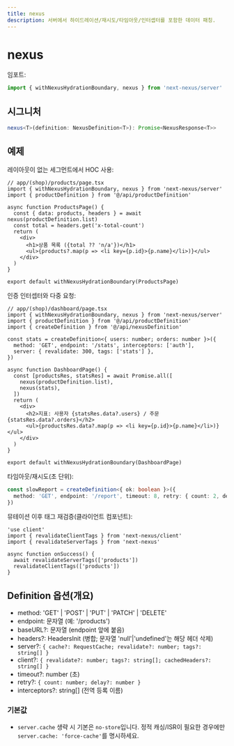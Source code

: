 ```yaml
---
title: nexus
description: 서버에서 하이드레이션/재시도/타임아웃/인터셉터를 포함한 데이터 패칭.
---
```


# nexus

임포트:
```ts path=null start=null
import { withNexusHydrationBoundary, nexus } from 'next-nexus/server'
```

## 시그니처
```ts path=null start=null
nexus<T>(definition: NexusDefinition<T>): Promise<NexusResponse<T>>
```

## 예제

레이아웃이 없는 세그먼트에서 HOC 사용:
```tsx path=null start=null
// app/(shop)/products/page.tsx
import { withNexusHydrationBoundary, nexus } from 'next-nexus/server'
import { productDefinition } from '@/api/productDefinition'

async function ProductsPage() {
  const { data: products, headers } = await nexus(productDefinition.list)
  const total = headers.get('x-total-count')
  return (
    <div>
      <h1>상품 목록 ({total ?? 'n/a'})</h1>
      <ul>{products?.map(p => <li key={p.id}>{p.name}</li>)}</ul>
    </div>
  )
}

export default withNexusHydrationBoundary(ProductsPage)
```

인증 인터셉터와 다중 요청:
```tsx path=null start=null
// app/(shop)/dashboard/page.tsx
import { withNexusHydrationBoundary, nexus } from 'next-nexus/server'
import { productDefinition } from '@/api/productDefinition'
import { createDefinition } from '@/api/nexusDefinition'

const stats = createDefinition<{ users: number; orders: number }>({
  method: 'GET', endpoint: '/stats', interceptors: ['auth'],
  server: { revalidate: 300, tags: ['stats'] },
})

async function DashboardPage() {
  const [productsRes, statsRes] = await Promise.all([
    nexus(productDefinition.list),
    nexus(stats),
  ])
  return (
    <div>
      <h2>지표: 사용자 {statsRes.data?.users} / 주문 {statsRes.data?.orders}</h2>
      <ul>{productsRes.data?.map(p => <li key={p.id}>{p.name}</li>)}</ul>
    </div>
  )
}

export default withNexusHydrationBoundary(DashboardPage)
```

타임아웃/재시도(초 단위):
```ts path=null start=null
const slowReport = createDefinition<{ ok: boolean }>({
  method: 'GET', endpoint: '/report', timeout: 8, retry: { count: 2, delay: 2 },
})
```

뮤테이션 이후 태그 재검증(클라이언트 컴포넌트):
```tsx path=null start=null
'use client'
import { revalidateClientTags } from 'next-nexus/client'
import { revalidateServerTags } from 'next-nexus'

async function onSuccess() {
  await revalidateServerTags(['products'])
  revalidateClientTags(['products'])
}
```

## Definition 옵션(개요)
- method: 'GET' | 'POST' | 'PUT' | 'PATCH' | 'DELETE'
- endpoint: 문자열 (예: '/products')
- baseURL?: 문자열 (endpoint 앞에 붙음)
- headers?: HeadersInit (병합; 문자열 'null'|'undefined'는 해당 헤더 삭제)
- server?: `{ cache?: RequestCache; revalidate?: number; tags?: string[] }`
- client?: `{ revalidate?: number; tags?: string[]; cachedHeaders?: string[] }`
- timeout?: number (초)
- retry?: `{ count: number; delay?: number }`
- interceptors?: string[] (전역 등록 이름)

### 기본값
- `server.cache` 생략 시 기본은 `no-store`입니다. 정적 캐싱/ISR이 필요한 경우에만 `server.cache: 'force-cache'`를 명시하세요.


